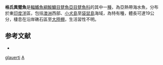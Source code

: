 {{Speciesbox
| taxon = Allenichthys glauerti
| binomial_authority = [[Whitley|Whitley]], 1944
| status = NE
| status_synonyms = IUCN3.1
| synonyms = *''Echinophryne glauerti'', <small>Whitley, 1944</small> 
}}

'''格氏異躄魚'''是[[輻鰭魚綱|輻鰭魚綱]][[鮟鱇目|鮟鱇目]][[躄魚亞目|躄魚亞目]][[躄魚科|躄魚科]]的其中一[[種|種]]，為亞熱帶海水魚，分布於東[[印度洋|印度洋]]區，包括[[澳洲|澳洲]]西部、[[小犬島|小犬島]]至[[袋鼠島|袋鼠島]]海域，為特有種，體長可達19公分，棲息在沿岸礁石區至[[大陸棚|大陸棚]]，生活習性不明。

==参考文献==
{{refbegin}}
*{{FishBase_species|genus=Allenichthys|species=glauerti|year=2014|month=2}}
{{refend}}

{{魚類小作品}}
{{Taxonbar}}
[[Category:異躄魚屬|glauerti]]
[[Category:1944年描述的魚類|A]]